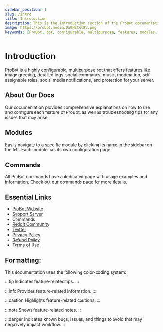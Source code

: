 ```yaml
---
sidebar_position: 1
slug: /intro
title: Introduction
description: This is the Introduction section of the ProBot documentation. It provides an overview of the bot's features, modules, commands, and essential resources, along with a color-coding system for formatting information.
image: https://probot.media/0a9NiCdl8V.png
keywords: [ProBot, bot, configurable, multipurpose, features, modules, commands, documentation, resources, website, support server, Reddit community, Twitter, formatting, color-coding system, tips, information, cautions, notes, bugs, issues]
---
```


# Introduction 

ProBot is a highly configurable, multipurpose bot that offers features like image greeting, detailed logs, social commands, music, moderation, self-assignable roles, social media notifications, and protection for your server.

## About Our Docs

Our documentation provides comprehensive explanations on how to use and configure each feature of ProBot, as well as troubleshooting tips for any issues that may arise.

## Modules

Easily navigate to a specific module by clicking its name in the sidebar on the left. Each module has its own configuration page.

## Commands 

All ProBot commands have a dedicated page with usage examples and information. Check out our [commands page](https://probot.io/commands) for more details.

## Essential Links

- [ProBot Website](https://probot.io/)
- [Support Server](https://discord.gg/probot)
- [Commands](https://probot.io/commands)
- [Reddit Community](https://www.reddit.com/r/probot)
- [Twitter](https://twitter.com/tryProBot)
- [Privacy Policy](https://probot.io/privacy-policy)
- [Refund Policy](https://probot.io/refund-policy)
- [Terms of Use](https://probot.io/terms-of-use)

## Formatting:

This documentation uses the following color-coding system:

:::tip
Indicates feature-related tips.
:::

:::info
Provides feature-related information.
:::

:::caution
Highlights feature-related cautions.
:::

:::note
Shows feature-related notes.
:::

:::danger
Indicates known bugs, issues, and things to avoid that may negatively impact workflow.
:::
